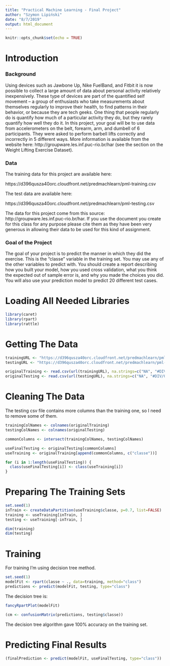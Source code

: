 ```yaml
---
title: "Practical Machine Learning - Final Project"
author: "Szymon Lipiński"
date: "8/7/2019"
output: html_document
---
```


```r
knitr::opts_chunk$set(echo = TRUE)
```

# Introduction

### Background

Using devices such as Jawbone Up, Nike FuelBand, and Fitbit it is now possible to collect a large amount of data about personal activity relatively inexpensively. These type of devices are part of the quantified self movement – a group of enthusiasts who take measurements about themselves regularly to improve their health, to find patterns in their behavior, or because they are tech geeks. One thing that people regularly do is quantify how much of a particular activity they do, but they rarely quantify how well they do it. In this project, your goal will be to use data from accelerometers on the belt, forearm, arm, and dumbell of 6 participants. They were asked to perform barbell lifts correctly and incorrectly in 5 different ways. More information is available from the website here: http://groupware.les.inf.puc-rio.br/har (see the section on the Weight Lifting Exercise Dataset). 

### Data

The training data for this project are available here:

https://d396qusza40orc.cloudfront.net/predmachlearn/pml-training.csv

The test data are available here:

https://d396qusza40orc.cloudfront.net/predmachlearn/pml-testing.csv

The data for this project come from this source: http://groupware.les.inf.puc-rio.br/har. If you use the document you create for this class for any purpose please cite them as they have been very generous in allowing their data to be used for this kind of assignment. 

### Goal of the Project

The goal of your project is to predict the manner in which they did the exercise. This is the "classe" variable in the training set. You may use any of the other variables to predict with. You should create a report describing how you built your model, how you used cross validation, what you think the expected out of sample error is, and why you made the choices you did. You will also use your prediction model to predict 20 different test cases. 

# Loading All Needed Libraries

```r
library(caret)
library(rpart)
library(rattle)
```

# Getting The Data

```r
trainingURL <- "https://d396qusza40orc.cloudfront.net/predmachlearn/pml-training.csv"
testingURL <- "https://d396qusza40orc.cloudfront.net/predmachlearn/pml-testing.csv"

originalTraining <- read.csv(url(trainingURL), na.strings=c("NA", "#DIV/0!", ""))
originalTesting <- read.csv(url(testingURL), na.strings=c("NA", "#DIV/0!", ""))

```

# Cleaning The Data

The testing csv file contains more columns than the training one, so I need to remove some of them.

```r
trainingColNames <- colnames(originalTraining)
testingColNames <- colnames(originalTesting)

commonColumns <- intersect(trainingColNames, testingColNames)

useFinalTesting <- originalTesting[commonColumns]
useTraining <- originalTraining[append(commonColumns, c("classe"))]

for (i in 1:length(useFinalTesting)) {
  class(useFinalTesting[i]) <- class(useTraining[i])
}

```

# Preparing The Training Sets

```r
set.seed(1)
inTrain <- createDataPartition(useTraining$classe, p=0.7, list=FALSE)
training <- useTraining[inTrain, ]
testing <- useTraining[-inTrain, ]
```

```r
dim(training)
dim(testing)
```

# Training

For training I'm using decision tree method.

```r
set.seed(1)
modelFit <- rpart(classe ~ ., data=training, method="class")
predictions <- predict(modelFit, testing, type="class")
```
 
The decision tree is:
```r
fancyRpartPlot(modelFit)
```

```r
(cm <- confusionMatrix(predictions, testing$classe))
```

The decision tree algorithm gave 100% accuracy on the training set.

# Predicting Final Results

```r
(finalPrediction <- predict(modelFit, useFinalTesting, type="class"))
```




